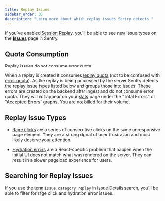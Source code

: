 ```yaml
---
title: Replay Issues
sidebar_order: 30
description: "Learn more about which replay issues Sentry detects."
---
```


If you've enabled [Session Replay](/product/explore/session-replay/), you'll be able to see new issue types on the [**Issues**](https://sentry.io/orgredirect/organizations/:orgslug/issues/) page in Sentry.

## Quota Consumption

<Note>
Replay issues do not consume error quota.
</Note>

When a replay is created it consumes [replay quota](/pricing/quotas/manage-replay-quota/) (not to be confused with [error quota](/pricing/quotas/manage-event-stream-guide/)). As the replay is being processed by the server Sentry detects the replay issue types listed below and groups those into issues. These errors are created on the backend after ingest and do not consume error quota. They will not appear on your [stats](https://sentry.io/orgredirect/organizations/:orgslug/stats/) page under the "Total Errors" or "Accepted Errors" graphs. You are not billed for their volume.

## Replay Issue Types

- [Rage clicks](/product/issues/issue-details/replay-issues/rage-clicks/) are a series of consecutive clicks on the same unresponsive page element. They are a strong signal of user frustration and most likely deserve your attention.

- [Hydration errors](/product/issues/issue-details/replay-issues/hydration-error/) are a React-specific problem that happen when the initial UI does not match what was rendered on the server. They can result in a slower pageload experience for users.

## Searching for Replay Issues

If you use the term `issue.category:replay` in Issue Details search, you'll be able to filter for rage click and hydration error issues.
